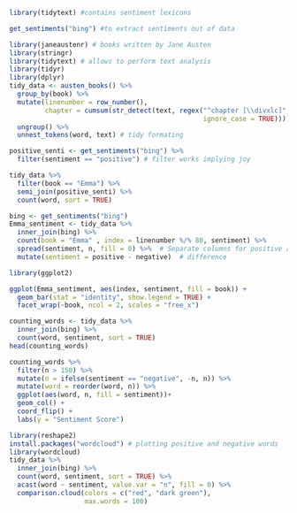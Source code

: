 ```r
library(tidytext) #contains sentiment lexicons

get_sentiments("bing") #to extract sentiments out of data
```
```r
library(janeaustenr) # books written by Jane Austen
library(stringr) 
library(tidytext) # allows to perform text analysis
library(tidyr)
library(dplyr)
tidy_data <- austen_books() %>%
  group_by(book) %>%
  mutate(linenumber = row_number(),
         chapter = cumsum(str_detect(text, regex("^chapter [\\divxlc]", 
                                                 ignore_case = TRUE)))) %>%
  ungroup() %>%
  unnest_tokens(word, text) # tidy formating

positive_senti <- get_sentiments("bing") %>%
  filter(sentiment == "positive") # filter works implying joy

tidy_data %>%
  filter(book == "Emma") %>%
  semi_join(positive_senti) %>%
  count(word, sort = TRUE)
```


```r
bing <- get_sentiments("bing")
Emma_sentiment <- tidy_data %>%
  inner_join(bing) %>%
  count(book = "Emma" , index = linenumber %/% 80, sentiment) %>%
  spread(sentiment, n, fill = 0) %>%  # Separate columns for positive and negative
  mutate(sentiment = positive - negative)  # difference
```
```r
library(ggplot2)

ggplot(Emma_sentiment, aes(index, sentiment, fill = book)) +
  geom_bar(stat = "identity", show.legend = TRUE) +
  facet_wrap(~book, ncol = 2, scales = "free_x")
```
```r
counting_words <- tidy_data %>%
  inner_join(bing) %>%
  count(word, sentiment, sort = TRUE)
head(counting_words)
```
```r
counting_words %>%
  filter(n > 150) %>%
  mutate(n = ifelse(sentiment == "negative", -n, n)) %>%
  mutate(word = reorder(word, n)) %>%
  ggplot(aes(word, n, fill = sentiment))+
  geom_col() +
  coord_flip() +
  labs(y = "Sentiment Score")
```
```r
library(reshape2)
install.packages("wordcloud") # plotting positive and negative words
library(wordcloud)
tidy_data %>%
  inner_join(bing) %>%
  count(word, sentiment, sort = TRUE) %>%
  acast(word ~ sentiment, value.var = "n", fill = 0) %>%
  comparison.cloud(colors = c("red", "dark green"),
                   max.words = 100)
```

